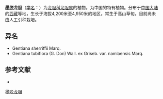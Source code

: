 {{Speciesbox
| name = 墨脱龙胆
| status = 
| status_system = 
| image =
| genus = Gentiana
| species = namlaensis
| authority = Marq.
}}

'''墨脱龙胆'''（[[学名|学名]]：{{lang|la|''Gentiana namlaensis''}}）为[[龙胆科|龙胆科]][[龙胆属|龙胆属]]的植物，为中国的特有植物。分布于[[中国大陆|中国大陆]]的[[西藏|西藏]]等地，生长于海拔4,200米至4,950米的地区，常生于高山草甸，目前尚未由人工引种栽培。

== 异名 ==
* Gentiana sherriffii Marq.
* Gentiana tubiflora (G. Don) Wall. ex Griseb. var. namlaensis Marq.

== 参考文献 ==
<div class="references-small">
* {{cite web| url =http://www.bioinfo.cn/db05/KmzwSpecies.php?action=view&id=8062| title =墨脱龙胆| work =《中国高等植物数据库全库》| publisher =中国科学院微生物研究所| author =昆明植物研究所| accessdate =2009-02-24| deadurl =yes| archiveurl =https://web.archive.org/web/20160305064059/http://www.bioinfo.cn/db05/KmzwSpecies.php?action=view&id=8062| archivedate =2016-03-05}}
</div>
{{Taxonbar|from=Q10931372}}

[[Category:龙胆属|墨脱龙胆]]


{{植物小作品}}